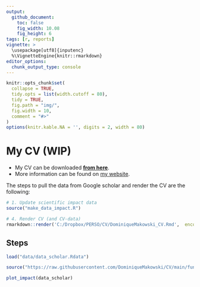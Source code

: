 ```yaml
---
output: 
  github_document:
    toc: false
    fig_width: 10.08
    fig_height: 6
tags: [r, reports]
vignette: >
  \usepackage[utf8]{inputenc}
  %\VignetteEngine{knitr::rmarkdown}
editor_options: 
  chunk_output_type: console
---
```



```r
knitr::opts_chunk$set(
  collapse = TRUE,
  tidy.opts = list(width.cutoff = 80),
  tidy = TRUE,
  fig.path = "img/",
  fig.width = 10,
  comment = "#>"
)
options(knitr.kable.NA = '', digits = 2, width = 80)
```

# My CV (WIP)


- My CV can be downloaded [**from here**](dominiquemakowski.github.io/cv/).
- More information can be found on [my website](https://dominiquemakowski.github.io).

The steps to pull the data from Google scholar and render the CV are the following:

```r
# 1. Update scientific impact data
source("make_data_impact.R")

# 4. Render CV (and CV-data)
rmarkdown::render('C:/Dropbox/PERSO/CV/DominiqueMakowski_CV.Rmd',  encoding = 'UTF-8')
```


## Steps 

```r
load("data/data_scholar.Rdata")

source("https://raw.githubusercontent.com/DominiqueMakowski/CV/main/functions.R")

plot_impact(data_scholar)
```
